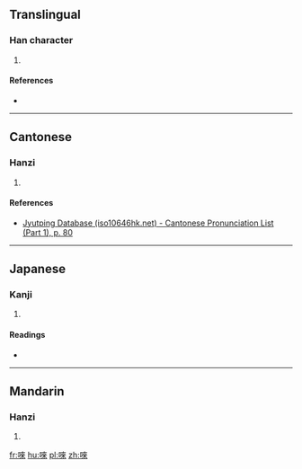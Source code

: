 ==Translingual==

===Han character===
{{Han char|rn=30|rad=口|as=08|sn=11|four=64098|canj=RDOO|ids=⿰口來}}

# {{defn|Han|sort=口08}}

====References====
* {{Han ref|kx=0194.080|dkj=03779|dj=0414.140|hdz=10637.090|uh=553B|ud=21819|bh=D4A8|bd=54440}}

----

==Cantonese==

===Hanzi===
{{yue-hanzi|jyut=[[loi6]]|y=loi6}}

# {{defn|lang=yue|sort=口08}}

====References====
*[http://www.iso10646hk.net/jp/document/download.jsp Jyutping Database (iso10646hk.net) - Cantonese Pronunciation List (Part 1), p. 80]

----

==Japanese==

===Kanji===
{{ja-kanji|grade=|rs=口08}}

# {{defn|lang=ja|sort=口08}}

====Readings====
* {{ja-readings|on=[[らい]] (rai)|kun=[[うたう]] (utau)}}

----

==Mandarin==

===Hanzi===
{{cmn-hanzi|pin=[[lǎi]] ([[lai3]])|wg=lai<sup>3</sup>}}

# {{defn|lang=cmn|sort=口08}}

[[fr:唻]]
[[hu:唻]]
[[pl:唻]]
[[zh:唻]]